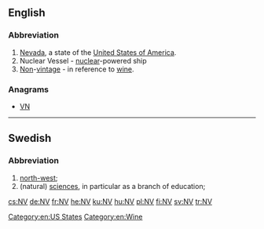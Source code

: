 {{also|N.V.|Nv|nV}}
==English==

===Abbreviation===
{{head|en|abbreviation}}

# [[Nevada]], a state of the [[United States of America]].
# Nuclear Vessel - [[nuclear]]-powered ship
# [[non|Non]]-[[vintage]] - in reference to [[wine]].

===Anagrams===
* [[VN#English|VN]]

[[Category:en:US States]]
[[Category:en:Wine]]

----

==Swedish==

===Abbreviation===
{{head|sv|abbreviation}}

# [[north-west]]; {{abbreviation of|nordväst|lang=sv}}
# (natural) [[sciences]], in particular as a branch of education; {{abbreviation of|naturvetenskap|lang=sv}}

[[cs:NV]]
[[de:NV]]
[[fr:NV]]
[[he:NV]]
[[ku:NV]]
[[hu:NV]]
[[pl:NV]]
[[fi:NV]]
[[sv:NV]]
[[tr:NV]]